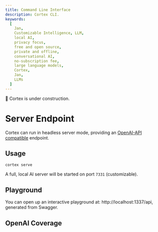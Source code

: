 ```yaml
---
title: Command Line Interface
description: Cortex CLI.
keywords:
  [
    Jan,
    Customizable Intelligence, LLM,
    local AI,
    privacy focus,
    free and open source,
    private and offline,
    conversational AI,
    no-subscription fee,
    large language models,
    Cortex,
    Jan,
    LLMs
  ]
---
```



<Callout type="warning">
🚧 Cortex is under construction.
</Callout>

# Server Endpoint

Cortex can run in headless server mode, providing an [OpenAI-API compatible](https://platform.openai.com/docs/api-reference/introduction) endpoint.

## Usage

```
cortex serve
```

A full, local AI server will be started on port `7331` (customizable).

## Playground

You can open up an interactive playground at: http://localhost:1337/api, generated from Swagger.


## OpenAI Coverage

<OAICoverage endDate='06-21-2024' />